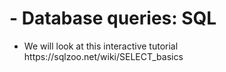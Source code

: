 # - Database queries: SQL {-}

* We will look at this interactive tutorial https://sqlzoo.net/wiki/SELECT_basics
